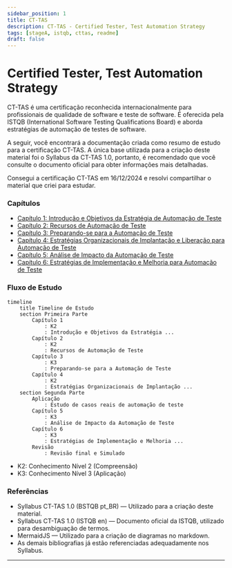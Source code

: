 ```yaml
---
sidebar_position: 1
title: CT-TAS
description: CT-TAS - Certified Tester, Test Automation Strategy
tags: [stageA, istqb, cttas, readme]
draft: false
---
```


# Certified Tester, Test Automation Strategy

CT-TAS é uma certificação reconhecida internacionalmente para profissionais de qualidade de software e teste de software. É oferecida pela ISTQB (International Software Testing Qualifications Board) e aborda estratégias de automação de testes de software.

A seguir, você encontrará a documentação criada como resumo de estudo para a certificação CT-TAS.
A única base utilizada para a criação deste material foi o Syllabus da CT-TAS 1.0, portanto, é recomendado que você consulte o documento oficial para obter informações mais detalhadas.

Consegui a certificação CT-TAS em 16/12/2024 e resolvi compartilhar o material que criei para estudar.

### Capítulos

- [Capítulo 1: Introdução e Objetivos da Estratégia de Automação de Teste](./cttas/cttas_01)
- [Capítulo 2: Recursos de Automação de Teste](./cttas/cttas_02)
- [Capítulo 3: Preparando-se para a Automação de Teste](./cttas/cttas_03)
- [Capítulo 4: Estratégias Organizacionais de Implantação e Liberação para Automação de Teste](./cttas/cttas_04)
- [Capítulo 5: Análise de Impacto da Automação de Teste](./cttas/cttas_05)
- [Capítulo 6: Estratégias de Implementação e Melhoria para Automação de Teste](./cttas/cttas_06)

### Fluxo de Estudo

```mermaid
timeline
	title Timeline de Estudo
	section Primeira Parte
		Capítulo 1
			: K2
			: Introdução e Objetivos da Estratégia ...
		Capítulo 2
			: K2
			: Recursos de Automação de Teste
		Capítulo 3
			: K3
			: Preparando-se para a Automação de Teste
		Capítulo 4
			: K2
			: Estratégias Organizacionais de Implantação ...
	section Segunda Parte
		Aplicação
			: Estudo de casos reais de automação de teste
		Capítulo 5
			: K3
			: Análise de Impacto da Automação de Teste
		Capítulo 6
			: K3
			: Estratégias de Implementação e Melhoria ...
		Revisão
			: Revisão final e Simulado
```

- K2: Conhecimento Nível 2 (Compreensão)
- K3: Conhecimento Nível 3 (Aplicação)

### Referências

- Syllabus CT-TAS 1.0 (BSTQB pt_BR) — Utilizado para a criação deste material.
- Syllabus CT-TAS 1.0 (ISTQB en) — Documento oficial da ISTQB, utilizado para desambiguação de termos.
- MermaidJS — Utilizado para a criação de diagramas no markdown.
- As demais bibliografias já estão referenciadas adequadamente nos Syllabus.

---